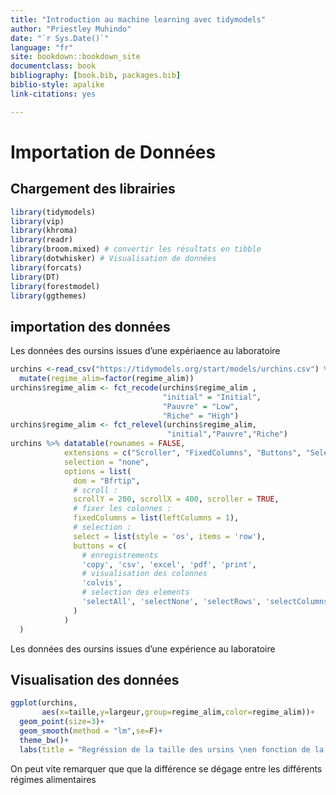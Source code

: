 ```yaml
--- 
title: "Introduction au machine learning avec tidymodels"
author: "Priestley Muhindo"
date: "`r Sys.Date()`"
language: "fr"
site: bookdown::bookdown_site
documentclass: book
bibliography: [book.bib, packages.bib]
biblio-style: apalike
link-citations: yes

---
```


# Importation de Données 
## Chargement des librairies

```r
library(tidymodels)  
library(vip)
library(khroma)
library(readr)       
library(broom.mixed) # convertir les résultats en tibble
library(dotwhisker) # Visualisation de données
library(forcats)
library(DT)
library(forestmodel)
library(ggthemes)
```

## importation des données

Les données des oursins issues d'une expériaence au laboratoire

```r
urchins <-read_csv("https://tidymodels.org/start/models/urchins.csv") %>% setNames(c("regime_alim","taille","largeur")) %>% 
  mutate(regime_alim=factor(regime_alim))
urchins$regime_alim <- fct_recode(urchins$regime_alim ,
                                  "initial" = "Initial",
                                  "Pauvre" = "Low",
                                  "Riche" = "High")
urchins$regime_alim <- fct_relevel(urchins$regime_alim,
                                   "initial","Pauvre","Riche")
urchins %>% datatable(rownames = FALSE, 
            extensions = c("Scroller", "FixedColumns", "Buttons", "Select"), 
            selection = "none",
            options = list(
              dom = "Bfrtip", 
              # scroll :
              scrollY = 200, scrollX = 400, scroller = TRUE,
              # fixer les colonnes : 
              fixedColumns = list(leftColumns = 1),
              # selection :
              select = list(style = 'os', items = 'row'),
              buttons = c(
                # enregistrements
                'copy', 'csv', 'excel', 'pdf', 'print',
                # visualisation des colonnes
                'colvis',
                # selection des elements
                'selectAll', 'selectNone', 'selectRows', 'selectColumns', 'selectCells'
              )
            )
  )
```

Les données des oursins issues d'une expérience au laboratoire

## Visualisation  des données
```r

ggplot(urchins,
       aes(x=taille,y=largeur,group=regime_alim,color=regime_alim))+
  geom_point(size=3)+
  geom_smooth(method = "lm",se=F)+
  theme_bw()+
  labs(title = "Regréssion de la taille des ursins \nen fonction de la largeur de leurs largeurs \npar régime alimentaire")

```
 On peut vite remarquer que que la différence se dégage entre les différents régimes alimentaires 


